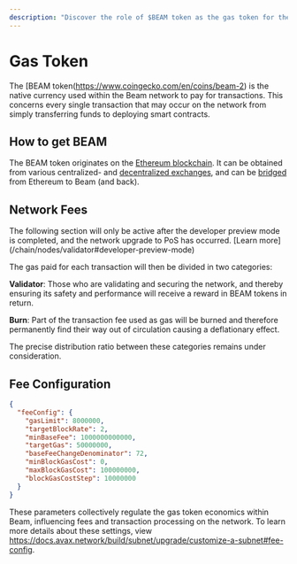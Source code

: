 ```yaml
---
description: "Discover the role of $BEAM token as the gas token for the Beam network, covering its utilization, distribution, and fee configuration."
---
```



# Gas Token

The [BEAM token(https://www.coingecko.com/en/coins/beam-2) is the native currency used within the Beam network to pay for transactions. This concerns every single transaction that may occur on the network from simply transferring funds to deploying smart contracts.

## How to get BEAM

The BEAM token originates on the [Ethereum blockchain](https://etherscan.io/token/0x62d0a8458ed7719fdaf978fe5929c6d342b0bfce).
It can be obtained from various centralized- and [decentralized exchanges](https://app.uniswap.org/swap?chain=mainnet&outputCurrency=0x62d0a8458ed7719fdaf978fe5929c6d342b0bfce),
and can be [bridged](/chain/beam-ecosystem/bridge) from Ethereum to Beam (and back).

## Network Fees

<Callout type="warning">
  The following section will only be active after the developer preview mode is
  completed, and the network upgrade to PoS has occurred. [Learn
  more](/chain/nodes/validator#developer-preview-mode)
</Callout>

The gas paid for each transaction will then be divided in two categories:

**Validator**: Those who are validating and securing the network, and thereby ensuring its safety and performance will receive a reward in BEAM tokens in return.

**Burn**: Part of the transaction fee used as gas will be burned and therefore permanently find their way out of circulation causing a deflationary effect.

The precise distribution ratio between these categories remains under consideration.

## Fee Configuration

```json filename="genesis.json"
{
  "feeConfig": {
    "gasLimit": 8000000,
    "targetBlockRate": 2,
    "minBaseFee": 1000000000000,
    "targetGas": 50000000,
    "baseFeeChangeDenominator": 72,
    "minBlockGasCost": 0,
    "maxBlockGasCost": 100000000,
    "blockGasCostStep": 10000000
  }
}
```

These parameters collectively regulate the gas token economics within Beam, influencing fees and transaction processing on the network. To learn more details about these settings, view https://docs.avax.network/build/subnet/upgrade/customize-a-subnet#fee-config.
